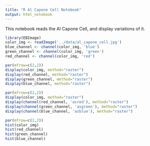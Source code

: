 ```yaml
---
title: "R Al Capone Cell Notebook"
output: html_notebook
---
```


This notebook reads the Al Capone Cell, and display variations of it.

```r
library(EBImage)
color_img <- readImage('../data/al_capone_cell.jpg')
blue_channel <- channel(color_img, 'blue')
green_channel <- channel(color_img, 'green')
red_channel <- channel(color_img, 'red')
```

```r
par(mfrow=c(2,2))
display(color_img, method="raster")
display(red_channel, method="raster")
display(green_channel, method="raster")
display(blue_channel, method="raster")
```

```r
par(mfrow=c(2,2))
display(color_img, method="raster")
display(channel(red_channel, 'asred'), method="raster")
display(channel(green_channel, 'asgreen'), method="raster")
display(channel(blue_channel, 'asblue'), method="raster")
```
```r
par(mfrow=c(2,2))
hist(color_img)
hist(red_channel)
hist(green_channel)
hist(blue_channel)
```

